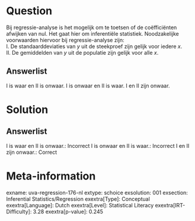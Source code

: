 Question
========

Bij regressie-analyse is het mogelijk om te toetsen of de coëfficiënten
afwijken van nul. Het gaat hier om inferentiële statistiek.
Noodzakelijke voorwaarden hiervoor bij regressie-analyse zijn:\
I. De standaarddeviaties van *y* uit de steekproef zijn gelijk voor
iedere *x*.\
II. De gemiddelden van *y* uit de populatie zijn gelijk voor alle *x*.

Answerlist
----------

I is waar en II is onwaar.
I is onwaar en II is waar.
I en II zijn onwaar.

Solution
========

Answerlist
----------

I is waar en II is onwaar.: Incorrect
I is onwaar en II is waar.: Incorrect
I en II zijn onwaar.: Correct

Meta-information
================
exname: uva-regression-176-nl
extype: schoice
exsolution: 001
exsection: Inferential Statistics/Regression
exextra[Type]: Conceptual
exextra[Language]: Dutch
exextra[Level]: Statistical Literacy
exextra[IRT-Difficulty]: 3.28
exextra[p-value]: 0.245
